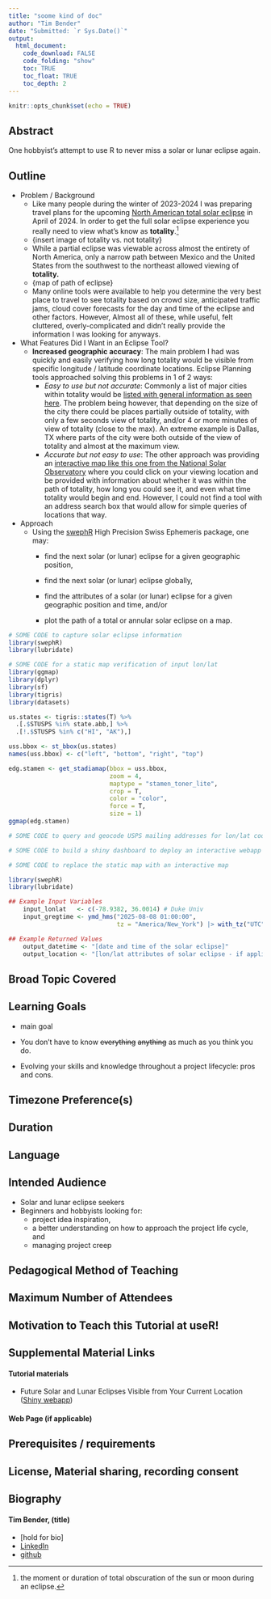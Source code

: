 ```yaml
---
title: "soome kind of doc"
author: "Tim Bender"
date: "Submitted: `r Sys.Date()`"
output:
  html_document:
    code_download: FALSE
    code_folding: "show"
    toc: TRUE
    toc_float: TRUE
    toc_depth: 2
---
```


```r
knitr::opts_chunk$set(echo = TRUE)
```

## Abstract

One hobbyist's attempt to use R to never miss a solar or lunar eclipse again.

## Outline

-   Problem / Background
    -   Like many people during the winter of 2023-2024 I was preparing travel plans for the upcoming [North American total solar eclipse](https://science.nasa.gov/eclipses/future-eclipses/eclipse-2024/) in April of 2024. In order to get the full solar eclipse experience you really need to view what's know as **totality**.[^1]
    -   {insert image of totality vs. not totality}
    -   While a partial eclipse was viewable across almost the entirety of North America, only a narrow path between Mexico and the United States from the southwest to the northeast allowed viewing of **totality.**
    -   {map of path of eclipse}
    -   Many online tools were available to help you determine the very best place to travel to see totality based on crowd size, anticipated traffic jams, cloud cover forecasts for the day and time of the eclipse and other factors. However, Almost all of these, while useful, felt cluttered, overly-complicated and didn't really provide the information I was looking for anyways.
-   What Features Did I Want in an Eclipse Tool?
    -   **Increased geographic accuracy**: The main problem I had was quickly and easily verifying how long totality would be visible from specific longitude / latitude coordinate locations. Eclipse Planning tools approached solving this problems in 1 of 2 ways:
        -   *Easy to use but not accurate*: Commonly a list of major cities within totality would be [listed with general information as seen here](https://eclipse2024.org/somcow24.html). The problem being however, that depending on the size of the city there could be places partially outside of totality, with only a few seconds view of totality, and/or 4 or more minutes of view of totality (close to the max). An extreme example is Dallas, TX where parts of the city were both outside of the view of totality and almost at the maximum view.
        -   *Accurate but not easy to use*: The other approach was providing an [interactive map like this one from the National Solar Observatory](https://nso.edu/for-public/eclipse-map-2024/) where you could click on your viewing location and be provided with information about whether it was within the path of totality, how long you could see it, and even what time totality would begin and end. However, I could not find a tool with an address search box that would allow for simple queries of locations that way. <!-- -   Broad Solution --> <!--     -   some text -->
-   Approach
    -   Using the [swephR](https://cran.r-project.org/package=swephR) High Precision Swiss Ephemeris package, one may:
        -   find the next solar (or lunar) eclipse for a given geographic position,

        -   find the next solar (or lunar) eclipse globally,

        -   find the attributes of a solar (or lunar) eclipse for a given geographic position and time, and/or

        -   plot the path of a total or annular solar eclipse on a map.

```r
# SOME CODE to capture solar eclipse information 
library(swephR)
library(lubridate)

```

```r
# SOME CODE for a static map verification of input lon/lat
library(ggmap)
library(dplyr)
library(sf)
library(tigris)
library(datasets)

us.states <- tigris::states(T) %>%
  .[.$STUSPS %in% state.abb,] %>%
  .[!.$STUSPS %in% c("HI", "AK"),]

uss.bbox <- st_bbox(us.states)
names(uss.bbox) <- c("left", "bottom", "right", "top")

edg.stamen <- get_stadiamap(bbox = uss.bbox, 
                            zoom = 4, 
                            maptype = "stamen_toner_lite",
                            crop = T, 
                            color = "color",
                            force = T,
                            size = 1)
ggmap(edg.stamen)

```

```r
# SOME CODE to query and geocode USPS mailing addresses for lon/lat coordinates
```

```r
# SOME CODE to build a shiny dashboard to deploy an interactive webapp
```

```r
# SOME CODE to replace the static map with an interactive map
```
```r
library(swephR)
library(lubridate)

## Example Input Variables
    input_lonlat   <- c(-78.9382, 36.0014) # Duke Univ
    input_gregtime <- ymd_hms("2025-08-08 01:00:00",
                              tz = "America/New_York") |> with_tz("UTC") # Gregorian time

## Example Returned Values
    output_datetime <- "[date and time of the solar eclipse]"
    output_location <- "[lon/lat attributes of solar eclipse - if applicable]"


```

## Broad Topic Covered

## Learning Goals

-   main goal

-   You don't have to know ~~everything~~ ~~anything~~ as much as you think you do.

-   Evolving your skills and knowledge throughout a project lifecycle: pros and cons.

## Timezone Preference(s)

## Duration

## Language

## Intended Audience

-   Solar and lunar eclipse seekers
-   Beginners and hobbyists looking for:
    -   project idea inspiration,
    -   a better understanding on how to approach the project life cycle, and
    -   managing project creep

## Pedagogical Method of Teaching

## Maximum Number of Attendees

## Motivation to Teach this Tutorial at useR!

## Supplemental Material Links

#### Tutorial materials

-   Future Solar and Lunar Eclipses Visible from Your Current Location ([Shiny webapp](https://tim-bender.shinyapps.io/shiny_all_eclipses/))

#### Web Page (if applicable)

## Prerequisites / requirements

## License, Material sharing, recording consent

## Biography

#### Tim Bender, (title)

-   [hold for bio]
-   [LinkedIn](https://www.linkedin.com/in/tim-bender-238870171/)
-   [github](https://github.com/benda18)


[^1]: the moment or duration of total obscuration of the sun or moon during an eclipse.